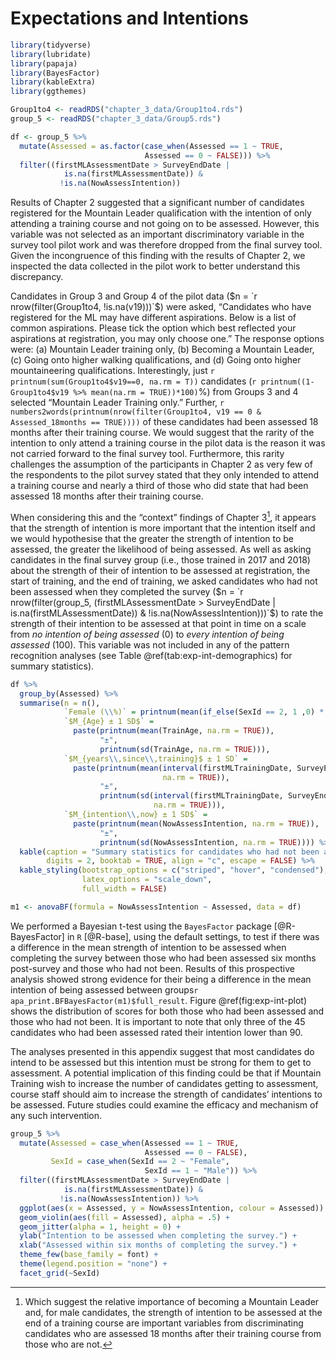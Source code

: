 # Expectations and Intentions {#exp-int}

```r
library(tidyverse)
library(lubridate)
library(papaja)
library(BayesFactor)
library(kableExtra)
library(ggthemes)

Group1to4 <- readRDS("chapter_3_data/Group1to4.rds")
group_5 <- readRDS("chapter_3_data/Group5.rds")

df <- group_5 %>% 
  mutate(Assessed = as.factor(case_when(Assessed == 1 ~ TRUE,
                              Assessed == 0 ~ FALSE))) %>% 
  filter((firstMLAssessmentDate > SurveyEndDate | 
            is.na(firstMLAssessmentDate)) &
           !is.na(NowAssessIntention))

```

Results of Chapter 2 suggested that a significant number of candidates registered for the Mountain Leader qualification with the intention of only attending a training course and not going on to be assessed. However, this variable was not selected as an important discriminatory variable in the survey tool pilot work and was therefore dropped from the final survey tool. Given the incongruence of this finding with the results of Chapter 2, we inspected the data collected in the pilot work to better understand this discrepancy.

Candidates in Group 3 and Group 4 of the pilot data ($n = `r nrow(filter(Group1to4, !is.na(v19)))`$) were asked, "Candidates who have registered for the ML may have different aspirations. Below is a list of common aspirations. Please tick the option which best reflected your aspirations at registration, you may only choose one." The response options were: (a) Mountain Leader training only, (b) Becoming a Mountain Leader, (c) Going onto higher walking qualifications, and (d) Going onto higher mountaineering qualifications. Interestingly, just `r printnum(sum(Group1to4$v19==0, na.rm = T))` candidates (`r printnum((1-Group1to4$v19 %>% mean(na.rm = TRUE))*100)`%) from Groups 3 and 4 selected "Mountain Leader Training only." Further, `r numbers2words(printnum(nrow(filter(Group1to4, v19 == 0 & Assessed_18months == TRUE))))` of these candidates had been assessed 18 months after their training course. We would suggest that the rarity of the intention to only attend a training course in the pilot data is the reason it was not carried forward to the final survey tool. Furthermore, this rarity challenges the assumption of the participants in Chapter 2 as very few of the respondents to the pilot survey stated that they only intended to attend a training course and nearly a third of those who did state that had been assessed 18 months after their training course. 

When considering this and the "context" findings of Chapter 3^[Which suggest the relative importance of becoming a Mountain Leader and, for male candidates, the strength of intention to be assessed at the end of a training course are important variables from discriminating candidates who are assessed 18 months after their training course from those who are not.], it appears that the strength of intention is more important that the intention itself and we would hypothesise that the greater the strength of intention to be assessed, the greater the likelihood of being assessed. As well as asking candidates in the final survey group (i.e., those trained in 2017 and 2018) about the strength of their of intention to be assessed at registration, the start of training, and the end of training, we asked candidates who had not been assessed when they completed the survey ($n = `r nrow(filter(group_5, (firstMLAssessmentDate > SurveyEndDate | is.na(firstMLAssessmentDate)) & !is.na(NowAssessIntention)))`$) to rate the strength of their intention to be assessed at that point in time on a scale from *no intention of being assessed* (0) to *every intention of being assessed* (100). This variable was not included in any of the pattern recognition analyses (see Table \@ref(tab:exp-int-demographics) for summary statistics).

```r
df %>% 
  group_by(Assessed) %>% 
  summarise(n = n(),
            `Female (\\%)` = printnum(mean(if_else(SexId == 2, 1 ,0) * 100)),
            `$M_{Age} ± 1 SD$` = 
              paste(printnum(mean(TrainAge, na.rm = TRUE)),
                    "±",
                    printnum(sd(TrainAge, na.rm = TRUE))),
            `$M_{years\\,since\\,training}$ ± 1 SD` = 
              paste(printnum(mean(interval(firstMLTrainingDate, SurveyEndDate)/years(1), 
                                  na.rm = TRUE)),
                    "±",
                    printnum(sd(interval(firstMLTrainingDate, SurveyEndDate)/years(1), 
                                na.rm = TRUE))),
            `$M_{intention\\,now} ± 1 SD$` = 
              paste(printnum(mean(NowAssessIntention, na.rm = TRUE)),
                    "±",
                    printnum(sd(NowAssessIntention, na.rm = TRUE)))) %>% 
  kable(caption = "Summary statistics for candidates who had not been assessed when completing the survey.", 
        digits = 2, booktab = TRUE, align = "c", escape = FALSE) %>% 
  kable_styling(bootstrap_options = c("striped", "hover", "condensed"), 
                latex_options = "scale_down",
                full_width = FALSE)
```


```r
m1 <- anovaBF(formula = NowAssessIntention ~ Assessed, data = df)
```


We performed a Bayesian t-test using the `BayesFactor` package [@R-BayesFactor] in `R` [@R-base], using the default settings, to test if there was a difference in the mean strength of intention to be assessed when completing the survey between those who had been assessed six months post-survey and those who had not been. Results of this prospective analysis showed strong evidence for their being a difference in the mean intention of being assessed between groups`r apa_print.BFBayesFactor(m1)$full_result`. Figure \@ref(fig:exp-int-plot) shows the distribution of scores for both those who had been assessed and those who had not been. It is important to note that only three of the 45 candidates who had been assessed rated their intention lower than 90.

The analyses presented in this appendix suggest that most candidates do intend to be assessed but this intention must be strong for them to get to assessment. A potential implication of this finding could be that if Mountain Training wish to increase the number of candidates getting to assessment, course staff should aim to increase the strength of candidates' intentions to be assessed. Future studies could examine the efficacy and mechanism of any such intervention.


```r
group_5 %>% 
  mutate(Assessed = case_when(Assessed == 1 ~ TRUE,
                              Assessed == 0 ~ FALSE),
         SexId = case_when(SexId == 2 ~ "Female",
                              SexId == 1 ~ "Male")) %>% 
  filter((firstMLAssessmentDate > SurveyEndDate | 
            is.na(firstMLAssessmentDate)) &
           !is.na(NowAssessIntention)) %>% 
  ggplot(aes(x = Assessed, y = NowAssessIntention, colour = Assessed)) +
  geom_violin(aes(fill = Assessed), alpha = .5) +
  geom_jitter(alpha = 1, height = 0) +
  ylab("Intention to be assessed when completing the survey.") +
  xlab("Assessed within six months of completing the survey.") +
  theme_few(base_family = font) +
  theme(legend.position = "none") +
  facet_grid(~SexId)
```


